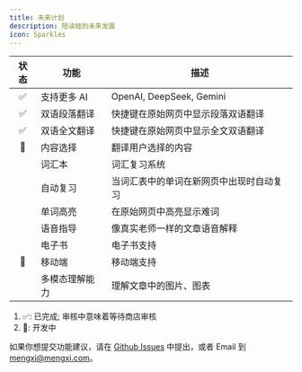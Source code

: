 ```yaml
---
title: 未来计划
description: 陪读蛙的未来发展
icon: Sparkles
---
```


| 状态 | 功能           | 描述                                     |
| :--: | -------------- | ---------------------------------------- |
|  ✅  | 支持更多 AI    | OpenAI, DeepSeek, Gemini                         |
|  ✅  | 双语段落翻译   | 快捷键在原始网页中显示段落双语翻译       |
|  ✅  | 双语全文翻译   | 快捷键在原始网页中显示全文双语翻译       |
|  🚧  | 内容选择       | 翻译用户选择的内容                       |
|      | 词汇本         | 词汇复习系统                             |
|      | 自动复习       | 当词汇表中的单词在新网页中出现时自动复习 |
|      | 单词高亮       | 在原始网页中高亮显示难词                 |
|      | 语音指导       | 像真实老师一样的文章语音解释             |
|      | 电子书         | 电子书支持                               |
|  🚧  | 移动端         | 移动端支持                               |
|      | 多模态理解能力 | 理解文章中的图片、图表                   |

1. ✅: 已完成; 审核中意味着等待商店审核
2. 🚧: 开发中

如果你想提交功能建议，请在 [Github Issues](https://github.com/mengxi-ream/read-frog/issues) 中提出，或者 Email 到 [mengxi@mengxi.com](mailto:mengxi@mengxi.work)。
